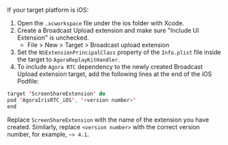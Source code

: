 <PlatformWrapper platform="react-native">

If your target platform is iOS:

1. Open the `.xcworkspace` file under the ios folder with Xcode.
1. Create a Broadcast Upload extension and make sure "Include UI Extension" is unchecked.
    - File > New > Target > Broadcast upload extension
1. Set the `NSExtensionPrincipalClass` property of the `Info.plist` file inside the target to `AgoraReplayKitHandler`.
1. To include `Agora RTC` dependency to the newly created Broadcast Upload extension target, add the following lines at the end of the iOS Podfile:

```swift
target 'ScreenShareExtension' do
pod 'AgoraIrisRTC_iOS', '<version number>'
end
```
   Replace `ScreenShareExtension` with the name of the extension you have created. Similarly, replace `<version number>` with the correct version number, for example, `~> 4.1`.

</PlatformWrapper>